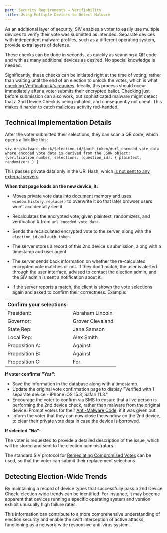 ```yaml
---
part: Security Requirements → Verifiability
title: Using Multiple Devices to Detect Malware
---
```


As an additional layer of security, SIV enables a voter to easily use multiple devices to verify their vote was submitted as intended. Separate devices with independent malware profiles, such as a different operating system, provide extra layers of defense.

These checks can be done in seconds, as quickly as scanning a QR code and with as many additional devices as desired. No special knowledge is needed.

Significantly, these checks can be initiated right at the time of voting, rather than waiting until the end of an election to unlock the votes, which is what [checking Verification #'s requires](/verifiability/personal-vote). Ideally, this process should occur immediately after a voter submits their encrypted ballot. Checking just before submission can also work, but sophisticated malware might detect that a 2nd Device Check is being initiated, and consequently not cheat. This makes it harder to catch malicious activity red-handed.

## Technical Implementation Details

After the voter submitted their selections, they can scan a QR code, which opens a link like this:

```
siv.org/malware-check/$election_id/$auth_token/#url_encoded_vote_data
where encoded vote data is derived from the JSON object:
{verification number, selections: [question_id]: { plaintext, randomizers } }
```

This passes private data only in the URI Hash, which [is not sent to any external servers](https://stackoverflow.com/questions/3664257/why-is-the-hash-part-of-the-url-not-available-on-the-server-side).

**When that page loads on the new device, it:**

- Moves private vote data into document memory and uses `window.history.replace()` to overwrite it so that later browser users won't accidentally see it.

- Recalculates the encrypted vote, given plaintext, randomizers, and verification # from `url_encoded_vote_data`.

- Sends the recalculated encrypted vote to the server, along with the `election_id` and `auth_token`.

- The server stores a record of this 2nd device's submission, along with a timestamp and user agent.

- The server sends back information on whether the re-calculated encrypted vote matches or not. If they don't match, the user is alerted through the user interface, advised to contact the election admin, and the SIV admin is sent a notification about it.

- If the server reports a match, the client is shown the vote selections again and asked to confirm their correctness. Example:

| Confirm your selections: |                  |
| ------------------------ | ---------------- |
| President:               | Abraham Lincoln  |
| Governor:                | Grover Cleveland |
| State Rep:               | Jane Samson      |
| Local Rep:               | Alex Smith       |
| Proposition A:           | Against          |
| Proposition B:           | Against          |
| Proposition C:           | For              |

**If voter confirms _"Yes"_:**

- Save the information in the database along with a timestamp.
- Update the original vote confirmation page to display "Verified with 1 separate device - iPhone iOS 15.3, Safari 11.3."
- Encourage the voter to confirm via SMS to ensure that a live person is performing the 2nd device check, rather than malware from the original device. Prompt voters for their [Anti-Malware Code](/verifiability/proving-confirmation), if it was given out.
- Inform the voter that they can now close the window on the 2nd device, to clear their private vote data in case the device is borrowed.

**If selected _"No”_:**

The voter is requested to provide a detailed description of the issue, which will be stored and sent to the election administrators.

The standard SIV protocol for [Remediating Compromised Votes](/verifiability/remediating-compromised-votes) can be used, so that the voter can submit their replacement selections.

## Detecting Election-Wide Trends

By maintaining a record of device types that successfully pass a 2nd Device Check, election-wide trends can be identified. For instance, it may become apparent that devices running a specific operating system and version exhibit unusually high failure rates.

This information can contribute to a more comprehensive understanding of election security and enable the swift interception of active attacks, functioning as a network-wide responsive anti-virus system.
